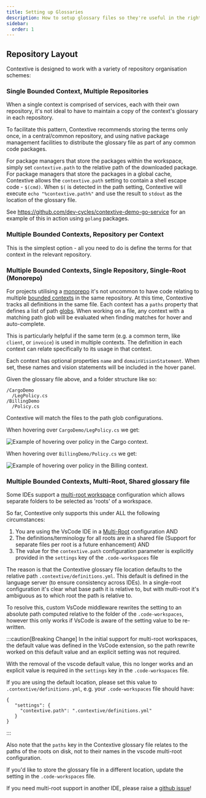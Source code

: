 ```yaml
---
title: Setting up Glossaries
description: How to setup glossary files so they're useful in the right files
sidebar:
  order: 1
---
```




## Repository Layout

Contextive is designed to work with a variety of repository organisation schemes:

### Single Bounded Context, Multiple Repositories

When a single context is comprised of services, each with their own repository, it's not ideal to have to maintain a copy of the context's glossary in each repository.

To facilitate this pattern, Contextive recommends storing the terms only once, in a central/common repository, and using native package management facilities to distribute the glossary file as part of any common code packages.

For package managers that store the packages within the workspace, simply set `contextive.path` to the relative path of the downloaded package.  For package managers that store the packages in a global cache, Contextive allows the `contextive.path` setting to contain a shell escape code - `$(cmd)`. When `$(` is detected in the path setting, Contextive will execute `echo "%contextive.path%"` and use the result to `stdout` as the location of the glossary file.

See https://github.com/dev-cycles/contextive-demo-go-service for an example of this in action using `golang` packages.


### Multiple Bounded Contexts, Repository per Context

This is the simplest option - all you need to do is define the terms for that context in the relevant repository.

### Multiple Bounded Contexts, Single Repository, Single-Root (Monorepo)

For projects utilising a [monorepo](https://en.wikipedia.org/wiki/Monorepo) it's not uncommon to have code relating to multiple [bounded contexts](https://martinfowler.com/bliki/BoundedContext.html) in the same repository.  At this time, Contextive tracks all definitions in the same file.  Each context has a `paths` property that defines a list of path [globs](https://en.wikipedia.org/wiki/Glob_(programming)).  When working on a file, any context with a matching path glob will be evaluated when finding matches for hover and auto-complete.

This is particularly helpful if the same term (e.g. a common term, like `client`, or `invoice`) is used in multiple contexts.  The definition in each context can relate specifically to its usage in that context.

Each context has optional properties `name` and `domainVisionStatement`.  When set, these names and vision statements will be included in the hover panel.

Given the glossary file above, and a folder structure like so:

```
/CargoDemo
  /LegPolicy.cs
/BillingDemo
  /Policy.cs
```

Contextive will match the files to the path glob configurations.

When hovering over `CargoDemo/LegPolicy.cs` we get:

![Example of hovering over policy in the Cargo context.](../../../assets/images/leg_policy_example.png)

When hovering over `BillingDemo/Policy.cs` we get:

![Example of hovering over policy in the Billing context.](../../../assets/images/billing_policy_example.png)

### Multiple Bounded Contexts, Multi-Root, Shared glossary file

Some IDEs support a [multi-root workspace](https://microsoft.github.io/language-server-protocol/specifications/lsp/3.17/specification/#workspace_workspaceFolders) configuration which allows separate folders to be selected as 'roots' of a workspace. 

So far, Contextive only supports this under ALL the following circumstances:

1. You are using the VsCode IDE in a [Multi-Root](https://code.visualstudio.com/docs/editor/multi-root-workspaces) configuration AND
2. The definitions/terminology for all roots are in a shared file (Support for separate files per root is a future enhancement) AND
3. The value for the `contextive.path` configuration parameter is explicitly provided in the `settings` key of the `.code-workspaces` file  

The reason is that the Contextive glossary file location defaults to the relative path `.contextive/definitions.yml`.  This default is defined in the language server (to ensure consistency across IDEs). In a single-root configuration it's clear what base path it is relative to, but with multi-root it's ambiguous as to which root the path is relative to.

To resolve this, custom VsCode middleware rewrites the setting to an absolute path computed relative to the folder of the `.code-workspaces`, however this only works if VsCode is aware of the setting value to be re-written.

:::caution[Breaking Change] 
In the initial support for multi-root workspaces, the default value was defined in the VsCode extension, so the path rewrite worked on this default value and an explicit setting was not required.

With the removal of the vscode default value, this no longer works and an explicit value is required in the `settings` key in the `.code-workspaces` file.

If you are using the default location, please set this value to `.contextive/definitions.yml`, e.g. your `.code-workspaces` file should have:

```
{
   "settings": {
     "contextive.path": ".contextive/definitions.yml"
   }  
}
```
:::

Also note that the `paths` key in the Contextive glossary file relates to the paths of the roots on disk, not to their names in the vscode multi-root configuration.

If you'd like to store the glossary file in a different location, update the setting in the `.code-workspaces` file.

If you need multi-root support in another IDE, please raise a [github issue](https://github.com/dev-cycles/contextive/issues/new?assignees=&labels=&projects=&template=feature_request.md&title=)!
